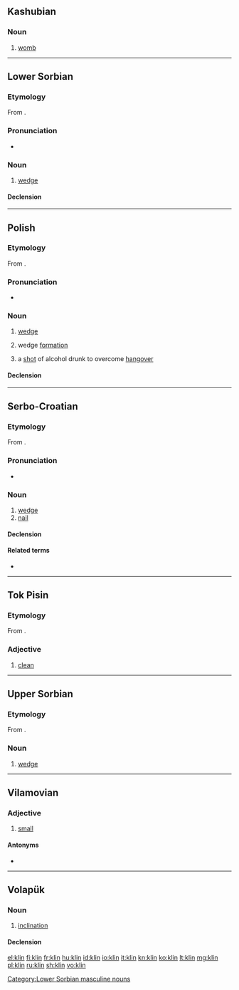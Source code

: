 {{also|klín}}
==Kashubian==

===Noun===
{{head|csb|noun|g=m}}

# [[womb]]

----

==Lower Sorbian==

===Etymology===
From {{inh|dsb|sla-pro|*klinъ}}.

===Pronunciation===
* {{IPA|[klʲin]|lang=dsb}}

===Noun===
{{head|dsb|noun|diminutive|klinašk|or|klink|g=m}}

# [[wedge]]

====Declension====
{{dsb-decl-noun-17|klin}}

[[Category:Lower Sorbian masculine nouns]]

----

==Polish==

===Etymology===
From {{inh|pl|sla-pro|*klinъ}}.

===Pronunciation===
* {{audio|Pl-klin.ogg|Audio|lang=pl}}

===Noun===
{{pl-noun|m-in}}

# [[wedge]]
# {{label|pl|military}} wedge [[formation]]
# {{label|pl|colloquial}} a [[shot]] of alcohol drunk to overcome [[hangover]]

====Declension====
{{pl-decl-noun-m-in}}

----

==Serbo-Croatian==

===Etymology===
From {{inh|sh|sla-pro|*klinъ}}.

===Pronunciation===
* {{IPA|/klîn/|lang=sh}}

===Noun===
{{sh-noun|g=m|head=klȉn|r|клин|кли̏н}}

# [[wedge]]
# [[nail]] {{gloss|spike-shaped metal fastener}}

====Declension====
{{sh-decl-noun
|klin|klinovi
|klina|klinova
|klinu|klinovima
|klin|klinove
|kline|klinovi
|klinu|klinovima
|klinom|klinovima
}}

====Related terms====
* {{l|sh|klȁti}}

----

==Tok Pisin==

===Etymology===
From {{etyl|en|tpi}} {{m|en|clean}}.

===Adjective===
{{head|tpi|adjective}}

# [[clean]]

----

==Upper Sorbian==

===Etymology===
From {{inh|hsb|sla-pro|*klinъ}}.

===Noun===
{{head|hsb|noun|g=m}}

# [[wedge]]

----

==Vilamovian==

===Adjective===
{{head|wym|adjective|head=klīn}}

# [[small]]

====Antonyms====
* {{l|wym|grus|grūs}}

----

==Volapük==

===Noun===
{{vo-noun}}

# [[inclination]]

====Declension====
{{vo-decl-noun}}

[[el:klin]]
[[fi:klin]]
[[fr:klin]]
[[hu:klin]]
[[id:klin]]
[[io:klin]]
[[it:klin]]
[[kn:klin]]
[[ko:klin]]
[[lt:klin]]
[[mg:klin]]
[[pl:klin]]
[[ru:klin]]
[[sh:klin]]
[[vo:klin]]